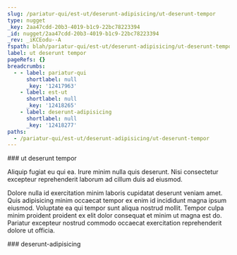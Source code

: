 ```yaml
---
slug: /pariatur-qui/est-ut/deserunt-adipisicing/ut-deserunt-tempor
type: nugget
_key: 2aa47cdd-20b3-4019-b1c9-22bc78223394
_id: nugget/2aa47cdd-20b3-4019-b1c9-22bc78223394
_rev: _iKCEodu--A
fspath: blah/pariatur-qui/est-ut/deserunt-adipisicing/ut-deserunt-tempor.md
label: ut deserunt tempor
pageRefs: {}
breadcrumbs:
  - - label: pariatur-qui
      shortlabel: null
      _key: '12417963'
    - label: est-ut
      shortlabel: null
      _key: '12418265'
    - label: deserunt-adipisicing
      shortlabel: null
      _key: '12418277'
paths:
  - /pariatur-qui/est-ut/deserunt-adipisicing/ut-deserunt-tempor
---
```


<NuggetArea>
<Nugget slug="/pariatur-qui/est-ut/deserunt-adipisicing/ut-deserunt-tempor" type="nugget" _key="2aa47cdd-20b3-4019-b1c9-22bc78223394" _id="nugget/2aa47cdd-20b3-4019-b1c9-22bc78223394" _rev="_iKCEodu--A" fspath="blah/pariatur-qui/est-ut/deserunt-adipisicing/ut-deserunt-tempor.md" label="ut deserunt tempor" paths="/pariatur-qui/est-ut/deserunt-adipisicing/ut-deserunt-tempor">
<NuggetBody>
### ut deserunt tempor

Aliquip fugiat eu qui ea. Irure minim nulla quis deserunt. Nisi consectetur excepteur reprehenderit laborum ad cillum duis ad eiusmod.

Dolore nulla id exercitation minim laboris cupidatat deserunt veniam amet. Quis adipisicing minim occaecat tempor ex enim id incididunt magna ipsum eiusmod. Voluptate ea qui tempor sunt aliqua nostrud mollit. Tempor culpa minim proident proident ex elit dolor consequat et minim ut magna est do. Pariatur excepteur nostrud commodo occaecat exercitation reprehenderit dolore ut officia.

</NuggetBody>
<Breadcrumbs>
<Crumbs>
<Crumb _key="12417963" label="pariatur-qui" /><Crumb _key="12418265" label="est-ut" /><Crumb _key="12418277" label="deserunt-adipisicing" />
</Crumbs>
</Breadcrumbs>
</Nugget>

<NuggetsInbound>
</NuggetsInbound>
<NuggetsOutbound>
</NuggetsOutbound>
</NuggetArea>
<PassagesInbound>
<Passage direction="inbound" type="passage" _key="12418277" _id="passage/12418277" _rev="_iKCEodq--_" label="deserunt-adipisicing" passage="deserunt-adipisicing" fspath="blah/pariatur-qui/est-ut/deserunt-adipisicing" paths="/pariatur-qui/est-ut/deserunt-adipisicing" slug="/pariatur-qui/est-ut/deserunt-adipisicing">
<NuggetBody>
### deserunt-adipisicing

</NuggetBody>
<Breadcrumbs>
<Crumbs>
<Crumb _key="12417963" label="pariatur-qui" /><Crumb _key="12418265" label="est-ut" />
</Crumbs>
</Breadcrumbs>
</Passage>

</PassagesInbound>
<PassagesOutbound>
</PassagesOutbound>